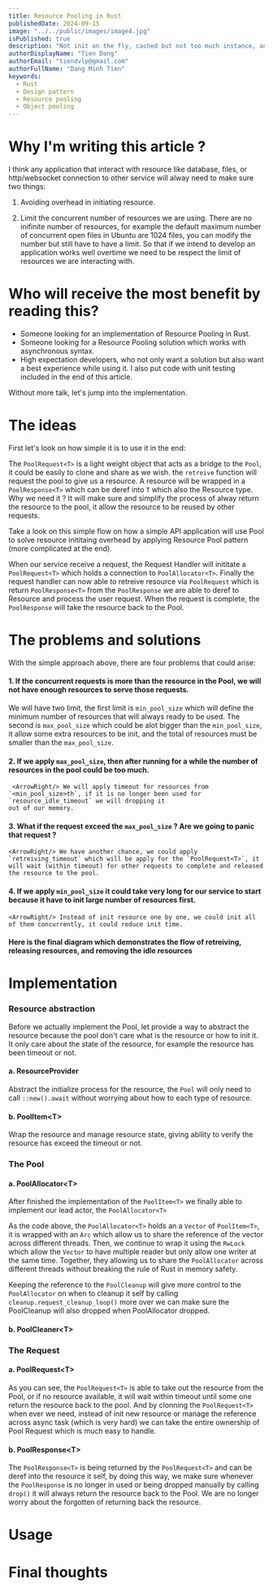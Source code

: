 ```yaml
---
title: Resource Pooling in Rust
publishedDate: 2024-09-15
image: "../../public/images/image4.jpg"
isPublished: true
description: "Not init on the fly, cached but not too much instance, and not blocking the entire request when reached pool max. It is how we use and maintain our Http Connection, Web Socket, Database, gRPC connection"
authorDisplayName: "Tien Dang"
authorEmail: "tiendvlp@gmail.com"
authorFullName: "Dang Minh Tien"
keywords:
  - Rust
  - Design pattern
  - Resource pooling
  - Object pooling
---
```


# Why I'm writing this article ?

I think any application that interact with resource like database, files, or http/websocket connection to other service will alway 
need to make sure two things:

1. Avoiding overhead in initiating resource.

2. Limit the concurrent number of resources we are using. There are no inifinite number of resources, for example the default maximum number of concurrent open files in Ubuntu are 1024 files, you can modify the number but still have to have a limit.
So that if we intend to develop an application works well overtime we need to be respect the limit
of resources we are interacting with.


# Who will receive the most benefit by reading this?
- Someone looking for an implementation of Resource Pooling in Rust.
- Someone looking for a Resource Pooling solution which works with asynchronous syntax.
- High expectation developers, who not only want a solution but also want a best experience while using it. I also put code with unit testing included in the end of this article.

Without more talk, let's jump into the implementation.

# The ideas
First let's look on how simple it is to use it in the end:

The `PoolRequest<T>` is a light weight object that acts as a bridge to the `Pool`, it could be easily to clone and share as we wish.
the `retreive` function will request the pool to give us a resource.
A resource will be wrapped in a `PoolResponse<T>` which can be deref into `T` which also the Resource type. Why we need it ?
It will make sure and simplify the process of alway return the resource to the pool, it allow the resource to be reused by other requests.

Take a look on this simple flow on how a simple API application will use Pool to solve resource inititaing overhead by applying Resource Pool pattern (more complicated at the end).
<div className='md:w-[110%]'>
  <Lottie className='aspect-[1.3/1] rounded-lg' file='dotlottie/resource-pool_-_simple-flow.lottie'/>
</div>

When our service receive a request, the Request Handler will inititate a `PoolRequest<T>` which holds a connection to `PoolAllocator<T>`.
Finally the request handler can now able to retreive resource via `PoolRequest` which is return `PoolResponse<T>` from the `PoolResponse` we are able to deref to Resource and process the user request. When the request is complete, the `PoolResponse` will take the resource back to the Pool.

# The problems and solutions
With the simple approach above, there are four problems that could arise:

#### 1. If the concurrent requests is more than the resource in the Pool, we will not have enough resources to serve those requests.

   <ArrowRight/> We will have two limit, the first limit is `min_pool_size` which will define the minimum number of resources that will always ready to be used.
   The second is `max_pool_size` which could be alot bigger than the `min_pool_size`, it allow some extra resources to be 
 init, and the total of resources must be smaller than the `max_pool_size`.

#### 2. If we apply `max_pool_size`, then after running for a while the number of resources in the pool could be too much.

     <ArrowRight/> We will apply timeout for resources from `<min_pool_size>th`, if it is no longer been used for `resource_idle_timeout` we will dropping it
    out of our memory.

#### 3. What if the request exceed the `max_pool_size` ? Are we going to panic that request ?
    
    <ArrowRight/> We have another chance, we could apply `retreiving_timeout` which will be apply for the `PoolRequest<T>`, it will wait (within timeout) for other requests to complete and released the resource to the pool.

#### 4. If we apply `min_pool_size` it could take very long for our service to start because it have to init large number of resources first.

    <ArrowRight/> Instead of init resource one by one, we could init all of them concurrently, it could reduce init time.

#### Here is the final diagram which demonstrates the flow of retreiving, releasing resources, and removing the idle resources

<div className='md:w-[110%]'>
  <Lottie className='aspect-[1.3/1] rounded-lg' file='dotlottie/resource-pool_-_full-flow.lottie'/>
</div>

# Implementation

### Resource abstraction

Before we actually implement the Pool, let provide a way to abstract the resource because the pool don't care what is the resource or how to init it. It only care about the state of the resource, for example the resource has been timeout or not. 

#### a. ResourceProvider

Abstract the initialize process for the resource, the `Pool` will only need to call `::new().await` without worrying about how to each type of resource.

#### b. PoolItem\<T>

Wrap the resource and manage resource state, giving ability to verify the resource has exceed the timeout or not.

### The Pool

#### a. PoolAllocator\<T>

After finished the implementation of the `PoolItem<T>` we finally able to implement our lead actor, the `PoolAllocator<T>`

As the code above, the `PoolAllocator<T>` holds an a `Vector` of `PoolItem<T>`, it is wrapped with an `Arc` which allow us to share the reference of the vector across different threads.
Then, we continue to wrap it using the `RwLock` which allow the `Vector` to have multiple reader but only allow one writer at the same time. Together, they allowing us to share the `PoolAllocator` across different threads
without breaking the rule of Rust in memory safety.

Keeping the reference to the `PoolCleanup` will give more control to the `PoolAllocator` on when to cleanup it self by calling `cleanup.request_cleanup_loop()`
more over we can make sure the PoolCleanup will also dropped when PoolAllocator dropped.

#### b. PoolCleaner\<T>


### The Request
#### a. PoolRequest\<T>

As you can see, the `PoolRequest<T>` is able to take out the resource from the Pool, or if no resource available, it will wait within timeout until some one return the resource back to the pool.
And by clonning the `PoolRequest<T>` when ever we need, instead of init new resource or manage the reference across async task (which is very hard) we can take the entire ownership of Pool Request which is much easy to handle.

#### b. PoolResponse\<T>

The `PoolResponse<T>` is being returned by the `PoolRequest<T>` and can be deref into the resource it self, by doing this way, we make sure whenever the `PoolResponse` is no longer in used or being dropped manually by calling `drop()` it will always return the resource back to the Pool. We are no longer worry about the forgotten of returning back the resource.

# Usage

# Final thoughts


